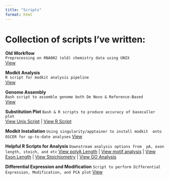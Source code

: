 ```yaml
---
title: "Scripts"
format: html
---
```



# Collection of scripts I've written:

::: {.card-grid}
::: {.card}
**Old Workflow**  
`Preprocessing on RNA002 (old) chemistry data using UNIX`  
[View](scripts/old_workflow.qmd)
:::
::: {.card}
**Modkit Analysis**  
`R script for modkit analysis pipeline`  
[View](scripts/Modkit_Analysis_dRNAseq.qmd)
:::
::: {.card}
**Genome Assembly**  
`Bash script to assemble genome both De Novo & Reference-Based`  
[View](scripts/genome_assembly.qmd)
:::
::: {.card}
**Substitution Plot** 
`Bash & R scripts to produce accuracy of basecaller plot`  
[View Unix Script](scripts/Accuracy_Substitution_Plot.qmd) | [View R Script](scripts/Substitutionplot.qmd)
:::
:::{.card}
**Modkit Installation**
`Using singularity/apptainer to install modkit 
onto OSCER for up-to-date analyses`
[View](scripts/Modkit_Apptainer.qmd)
:::
:::{.card}
**Helpful R Scripts for Analysis**
`Downstream analysis options from 
pA, exon length, stoich, and etc`
[View polyA Length](scripts/pA_analysis.qmd) |
[View motif analysis](scripts/motif_analysis.qmd) |
[View Exon Length](scripts/exon_length.qmd) |
[View Stoichiometry](scripts/Stoich_Analysis.qmd) |
[View GO Analysis](scripts/GO_analysis.qmd)
:::
:::{.card}
**Differential Expression and Modification**
`Script to perform Differential Expression, Modification, and PCA plot`
[View](scripts/differential_analyses.qmd)
:::
:::


<!-- -[RNA002 Workflow (OLD)](/scripts/old_workflow.qmd) -->
<!-- -[Genome Assembly](/scripts/genome_assembly.qmd) -->
<!-- -[Script 3]() -->